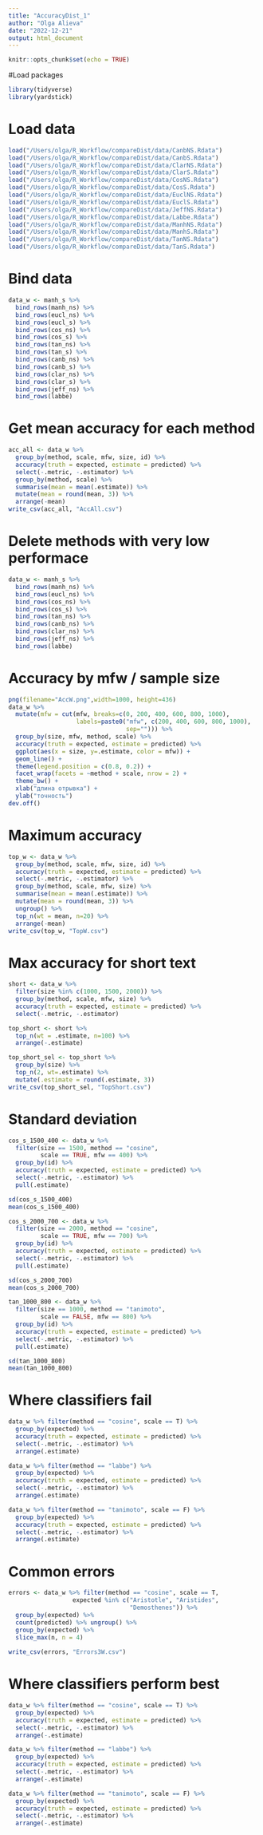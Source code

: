 ```yaml
---
title: "AccuracyDist_1"
author: "Olga Alieva"
date: "2022-12-21"
output: html_document
---
```


```r
knitr::opts_chunk$set(echo = TRUE)
```

#Load packages
```r
library(tidyverse)
library(yardstick)
```

# Load data
```r
load("/Users/olga/R_Workflow/compareDist/data/CanbNS.Rdata")
load("/Users/olga/R_Workflow/compareDist/data/CanbS.Rdata")
load("/Users/olga/R_Workflow/compareDist/data/ClarNS.Rdata")
load("/Users/olga/R_Workflow/compareDist/data/ClarS.Rdata")
load("/Users/olga/R_Workflow/compareDist/data/CosNS.Rdata")
load("/Users/olga/R_Workflow/compareDist/data/CosS.Rdata")
load("/Users/olga/R_Workflow/compareDist/data/EuclNS.Rdata")
load("/Users/olga/R_Workflow/compareDist/data/EuclS.Rdata")
load("/Users/olga/R_Workflow/compareDist/data/JeffNS.Rdata")
load("/Users/olga/R_Workflow/compareDist/data/Labbe.Rdata")
load("/Users/olga/R_Workflow/compareDist/data/ManhNS.Rdata")
load("/Users/olga/R_Workflow/compareDist/data/ManhS.Rdata")
load("/Users/olga/R_Workflow/compareDist/data/TanNS.Rdata")
load("/Users/olga/R_Workflow/compareDist/data/TanS.Rdata")
```

# Bind data
```r
data_w <- manh_s %>% 
  bind_rows(manh_ns) %>% 
  bind_rows(eucl_ns) %>% 
  bind_rows(eucl_s) %>% 
  bind_rows(cos_ns) %>% 
  bind_rows(cos_s) %>% 
  bind_rows(tan_ns) %>% 
  bind_rows(tan_s) %>% 
  bind_rows(canb_ns) %>% 
  bind_rows(canb_s) %>% 
  bind_rows(clar_ns) %>% 
  bind_rows(clar_s) %>% 
  bind_rows(jeff_ns) %>% 
  bind_rows(labbe) 
```

# Get mean accuracy for each method
```r
acc_all <- data_w %>% 
  group_by(method, scale, mfw, size, id) %>% 
  accuracy(truth = expected, estimate = predicted) %>% 
  select(-.metric, -.estimator) %>% 
  group_by(method, scale) %>% 
  summarise(mean = mean(.estimate)) %>% 
  mutate(mean = round(mean, 3)) %>% 
  arrange(-mean)
write_csv(acc_all, "AccAll.csv")
```

# Delete methods with very low performace
```r
data_w <- manh_s %>% 
  bind_rows(manh_ns) %>% 
  bind_rows(eucl_ns) %>% 
  bind_rows(cos_ns) %>% 
  bind_rows(cos_s) %>% 
  bind_rows(tan_ns) %>% 
  bind_rows(canb_ns) %>% 
  bind_rows(clar_ns) %>% 
  bind_rows(jeff_ns) %>% 
  bind_rows(labbe)
```


# Accuracy by mfw / sample size
```r
png(filename="AccW.png",width=1000, height=436)
data_w %>% 
  mutate(mfw = cut(mfw, breaks=c(0, 200, 400, 600, 800, 1000), 
                   labels=paste0("mfw", c(200, 400, 600, 800, 1000),
                                 sep=""))) %>% 
  group_by(size, mfw, method, scale) %>% 
  accuracy(truth = expected, estimate = predicted) %>% 
  ggplot(aes(x = size, y=.estimate, color = mfw)) +
  geom_line() + 
  theme(legend.position = c(0.8, 0.2)) +
  facet_wrap(facets = ~method + scale, nrow = 2) +
  theme_bw() + 
  xlab("длина отрывка") +
  ylab("точность")
dev.off()
```

# Maximum accuracy 
```r
top_w <- data_w %>% 
  group_by(method, scale, mfw, size, id) %>% 
  accuracy(truth = expected, estimate = predicted) %>% 
  select(-.metric, -.estimator) %>% 
  group_by(method, scale, mfw, size) %>% 
  summarise(mean = mean(.estimate)) %>% 
  mutate(mean = round(mean, 3)) %>% 
  ungroup() %>% 
  top_n(wt = mean, n=20) %>% 
  arrange(-mean)
write_csv(top_w, "TopW.csv")
```

# Max accuracy for short text
```r
short <- data_w %>% 
  filter(size %in% c(1000, 1500, 2000)) %>% 
  group_by(method, scale, mfw, size) %>%
  accuracy(truth = expected, estimate = predicted) %>% 
  select(-.metric, -.estimator) 

top_short <- short %>%
  top_n(wt = .estimate, n=100) %>% 
  arrange(-.estimate)

top_short_sel <- top_short %>%
  group_by(size) %>% 
  top_n(2, wt=.estimate) %>% 
  mutate(.estimate = round(.estimate, 3))
write_csv(top_short_sel, "TopShort.csv")
```

# Standard deviation
```r
cos_s_1500_400 <- data_w %>% 
  filter(size == 1500, method == "cosine",
         scale == TRUE, mfw == 400) %>% 
  group_by(id) %>%
  accuracy(truth = expected, estimate = predicted) %>% 
  select(-.metric, -.estimator) %>% 
  pull(.estimate)

sd(cos_s_1500_400)
mean(cos_s_1500_400)

cos_s_2000_700 <- data_w %>% 
  filter(size == 2000, method == "cosine",
         scale == TRUE, mfw == 700) %>% 
  group_by(id) %>%
  accuracy(truth = expected, estimate = predicted) %>% 
  select(-.metric, -.estimator) %>% 
  pull(.estimate)

sd(cos_s_2000_700)
mean(cos_s_2000_700)

tan_1000_800 <- data_w %>% 
  filter(size == 1000, method == "tanimoto",
         scale == FALSE, mfw == 800) %>% 
  group_by(id) %>%
  accuracy(truth = expected, estimate = predicted) %>% 
  select(-.metric, -.estimator) %>% 
  pull(.estimate)

sd(tan_1000_800)
mean(tan_1000_800)

```


# Where classifiers fail
```r
data_w %>% filter(method == "cosine", scale == T) %>% 
  group_by(expected) %>% 
  accuracy(truth = expected, estimate = predicted) %>% 
  select(-.metric, -.estimator) %>% 
  arrange(.estimate)

data_w %>% filter(method == "labbe") %>% 
  group_by(expected) %>% 
  accuracy(truth = expected, estimate = predicted) %>% 
  select(-.metric, -.estimator) %>% 
  arrange(.estimate)

data_w %>% filter(method == "tanimoto", scale == F) %>% 
  group_by(expected) %>% 
  accuracy(truth = expected, estimate = predicted) %>% 
  select(-.metric, -.estimator) %>% 
  arrange(.estimate)
```

# Common errors
```r
errors <- data_w %>% filter(method == "cosine", scale == T,
                  expected %in% c("Aristotle", "Aristides", 
                                  "Demosthenes")) %>%
  group_by(expected) %>% 
  count(predicted) %>% ungroup() %>% 
  group_by(expected) %>% 
  slice_max(n, n = 4)
  
write_csv(errors, "Errors3W.csv")
```

# Where classifiers perform best
```r
data_w %>% filter(method == "cosine", scale == T) %>% 
  group_by(expected) %>% 
  accuracy(truth = expected, estimate = predicted) %>% 
  select(-.metric, -.estimator) %>% 
  arrange(-.estimate)

data_w %>% filter(method == "labbe") %>% 
  group_by(expected) %>% 
  accuracy(truth = expected, estimate = predicted) %>% 
  select(-.metric, -.estimator) %>% 
  arrange(-.estimate)

data_w %>% filter(method == "tanimoto", scale == F) %>% 
  group_by(expected) %>% 
  accuracy(truth = expected, estimate = predicted) %>% 
  select(-.metric, -.estimator) %>% 
  arrange(-.estimate)
```



